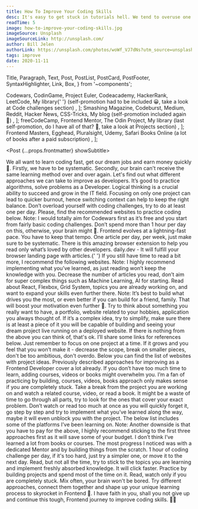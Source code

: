 ```yaml
---
title: How To Improve Your Coding Skills
desc: It's easy to get stuck in tutorials hell. We tend to overuse one learning source and burn out quickly. I described more ways to improve as a Developer, let's go through them and sum up an example plan to make sure you have fun while learning.
readTime: 5
image: how-to-improve-your-coding-skills.jpg
imageSource: Unsplash
imageSourceLink: http://unsplash.com/
author: Bill Jelen
authorLink: https://unsplash.com/photos/woWf_VJ7dNs?utm_source=unsplash&utm_medium=referral&utm_content=creditShareLink
tags: improve
date: 2020-11-11
---
```


  Title,
  Paragraph,
  Text,
  Post,
  PostList,
  PostCard,
  PostFooter,
  SyntaxHighlighter,
  Link,
  Box,
} from '~components';

  <Link href="https://www.codewars.com/">Codewars</Link>,
  <Link href="https://www.codingame.com/">CodinGame</Link>,
  <Link href="https://projecteuler.net/">Project Euler</Link>,
  <Link href="https://www.codecademy.com/">Codeacademy</Link>,
  <Link href="https://www.hackerrank.com/">HackerRank</Link>,
  <Link href="https://leetcode.com/">LeetCode</Link>,
  <Text>
    <Link href="https://bigsondev.com/library/">My library</Link>{' '}
    (self-promotion had to be included 😀, take a look at Code challenges
    section)
  </Text>,
];

  <Link href="https://www.smashingmagazine.com/">Smashing Magazine</Link>,
  <Link href="https://codeburst.io/">Codeburst</Link>,
  <Link href="https://medium.com/topic/javascript">Medium</Link>,
  <Link href="https://www.reddit.com/r/Frontend/">Reddit</Link>,
  <Link href="https://news.ycombinator.com/">Hacker News</Link>,
  <Link href="https://css-tricks.com/">CSS-Tricks</Link>,
  <Text>
    <Link href="https://bigsondev.com/blog/">My blog</Link> (self-promotion
    included again 🙈)
  </Text>,
];

  <Link href="https://www.freecodecamp.org/">freeCodeCamp</Link>,
  <Link href="https://www.frontendmentor.io/">Frontend Mentor</Link>,
  <Link href="https://www.theodinproject.com/">The Odin Project</Link>,
  <Text>
    <Link href="https://bigsondev.com/library/ ">My library</Link> (last
    self-promotion, do I have all of that? 🧐, take a look at Projects section)
  </Text>,
];

  <Link href="https://frontendmasters.com/">Frontend Masters</Link>,
  <Link href="https://egghead.io/">Egghead</Link>,
  <Link href="https://www.pluralsight.com/">Pluralsight</Link>,
  <Link href="https://www.udemy.com/">Udemy</Link>,
  <Text>
    <Link href="https://www.oreilly.com/">Safari Books Online</Link> (a lot of
    books after a paid subscription)
  </Text>,
];

<Post {...props.frontmatter} showSubtitle>
  <Title level={3}>Introduction</Title>
  <Paragraph lastParagraph>
    We all want to learn coding fast, get our dream jobs and earn money quickly
    🤑. Firstly, we have to be systematic. Secondly, our brain can't receive the
    same learning method over and over again. Let's find out what different
    approaches we can take to improve as developers.
  </Paragraph>
  <Title level={3}>Practice Coding Challenges</Title>
  <Paragraph>
    It’s good to practice algorithms, solve problems as a Developer. Logical
    thinking is a crucial ability to succeed and grow in the IT field. Focusing
    on only one project can lead to quicker burnout, hence switching context can
    help to keep the right balance.
  </Paragraph>
  <Paragraph strong>
    Don’t overload yourself with coding challenges, try to do at least one per
    day.
  </Paragraph>
  <Paragraph>
    Please, find the recommended websites to practice coding below.
  </Paragraph>
  <PostList data={codingChallengesWebsites} />
  <Paragraph lastParagraph>
    <Text strong>Note:</Text> I would totally aim for Codewars first as it’s
    free and you start from fairly basic coding challenges. Don’t spend more
    than 1 hour per day on this, otherwise, your brain might 🤯.
  </Paragraph>
  <Title level={3}>Stay up-to-date by reading</Title>
  <Paragraph>
    Frontend evolves at a lightning-fast pace. You have to keep that tempo. One
    article per day, per week, just make sure to be systematic.
  </Paragraph>
  <Paragraph>
    There is this amazing browser extension to help you read only what’s loved
    by other developers.
  </Paragraph>
  <Paragraph>
    <Link href="https://daily.dev/">daily.dev</Link> - It will fulfill your
    browser landing page with articles.{' '}
  </Paragraph>
  <Paragraph>
    If you still have time to read a bit more, I recommend the following
    websites.
  </Paragraph>
  <PostList data={codingReadingWebsites} />
  <Paragraph lastParagraph>
    <Text strong>Note:</Text> I highly recommend implementing what you’ve
    learned, as just reading won’t keep the knowledge with you. Decrease the
    number of articles you read, don’t aim for super complex things such as
    Machine Learning, AI for starting. Read about React, Flexbox, Grid System,
    topics you are already working on, and want to expand your skills even
    further there.
  </Paragraph>
  <Title level={3}>Projects to build</Title>
  <Paragraph>
    <Text strong>Note:</Text> It’s best to build what drives you the most, or
    even better if you can build for a friend, family. That will boost your
    motivation even further 🚀. Try to think about something you really want to
    have, a portfolio, website related to your hobbies, application you always
    thought of. If it’s a complex idea, try to simplify, make sure there is at
    least a piece of it you will be capable of building and seeing your dream
    project live running on a deployed website.
  </Paragraph>
  <Paragraph>
    If there is nothing from the above you can think of, that's ok. I’ll share
    some links for references below.
  </Paragraph>
  <Paragraph strong>
    Just remember to focus on one project at a time. If it grows and you feel
    that you won’t make it - decrease the scope, break on smaller pieces, don't
    be too ambitious, don't overdo.
  </Paragraph>
  <Paragraph>
    Below you can find the list of websites with project ideas.
  </Paragraph>
  <PostList data={codingProjectsWebsites} />
  <Paragraph lastParagraph />
  <Title level={3}>Courses, Videos, Books</Title>
  <Paragraph>
    Previously described approaches for improving as a Frontend Developer cover
    a lot already. If you don’t have too much time to learn, adding courses,
    videos or books might overwhelm you.
  </Paragraph>
  <Paragraph>
    I’m a fan of practicing by building, courses, videos, books approach only
    makes sense if you are completely stuck. Take a break from the project you
    are working on and watch a related course, video, or read a book. It might
    be a waste of time to go through all parts, try to look for the ones that
    cover your exact problem.
  </Paragraph>
  <Paragraph>
    Don’t watch or read too much at once as you will quickly forget it, go step
    by step and try to implement what you’ve learned along the way, maybe it
    will even unblock you with the project.
  </Paragraph>
  <Paragraph>
    The below list includes some of the platforms I’ve been learning on.
  </Paragraph>
  <PostList data={codingCoursesBooksWebistes} />
  <Paragraph lastParagraph>
    <Text strong>Note:</Text> Another downside is that you have to pay for the
    above, I highly recommend sticking to the first three approaches first as it
    will save some of your budget. I don’t think I’ve learned a lot from books
    or courses. The most progress I noticed was with a dedicated Mentor and by
    building things from the scratch.
  </Paragraph>
  <Title level={3}>Sum Up</Title>
  <Paragraph>
    1 hour of coding challenge per day, if it's too hard, just try a simpler
    one, or move it to the next day. Read, but not all the time, try to stick to
    the topics you are learning and implement freshly absorbed knowledge. It
    will click faster. Practice by building projects and spend most of the time
    on it. Read, watch only if you are completely stuck. Mix often, your brain
    won't be bored.
  </Paragraph>
  <Paragraph lastParagraph>
    Try different approaches, connect them together and shape up your unique
    learning process to skyrocket in Frontend 🚀.
  </Paragraph>
  <Title level={3}>Closing Notes</Title>
  <Paragraph>
    I have faith in you, shall you not give up and continue this tough, Frontend
    journey to improve coding skills. 🙇‍♂️
  </Paragraph>
  <PostFooter />
</Post>
